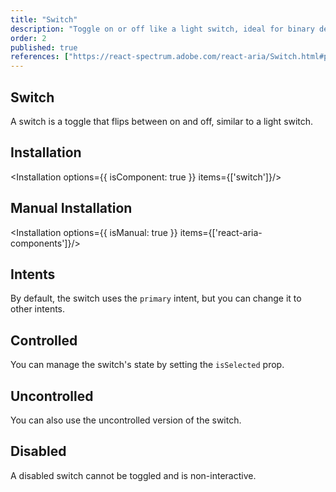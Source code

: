 ```yaml
---
title: "Switch"
description: "Toggle on or off like a light switch, ideal for binary decisions where a simple tap effortlessly changes states, providing clear and immediate control."
order: 2
published: true
references: ["https://react-spectrum.adobe.com/react-aria/Switch.html#props"]
---
```


## Switch
A switch is a toggle that flips between on and off, similar to a light switch.
<How toUse="controls/switch/switch-demo" />

## Installation
<Installation options={{ isComponent: true }} items={['switch']}/>

## Manual Installation
<Installation options={{ isManual: true }} items={['react-aria-components']}/>

<SourceCode toShow='switch'/>

## Intents
By default, the switch uses the `primary` intent, but you can change it to other intents.
<How toUse="controls/switch/switch-variant-demo"/>

## Controlled
You can manage the switch's state by setting the `isSelected` prop.
<How toUse="controls/switch/switch-controlled-demo" />

## Uncontrolled
You can also use the uncontrolled version of the switch.
<How toUse="controls/switch/switch-uncontrolled-demo" />

## Disabled
A disabled switch cannot be toggled and is non-interactive.
<How toUse="controls/switch/switch-disabled-demo" />
